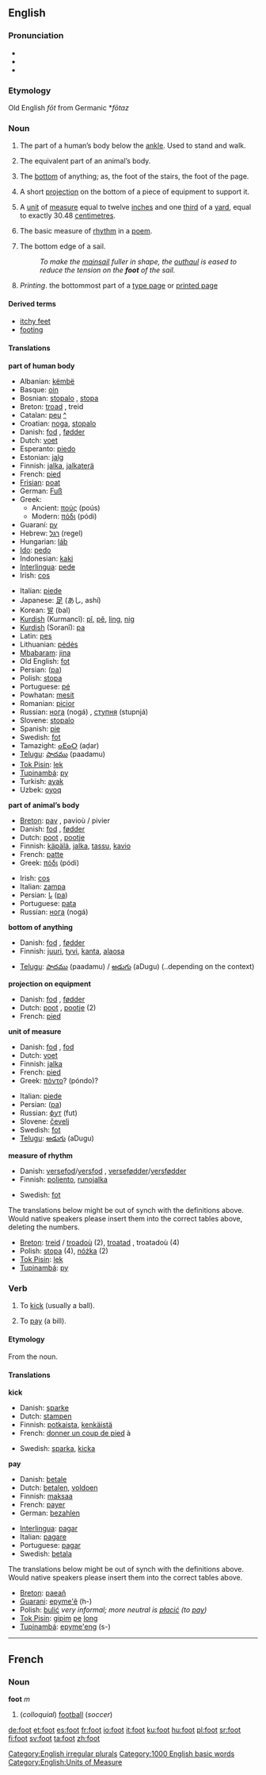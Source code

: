==English==

{{rank|duty|heavy|single|616|foot|beauty|attention|standing}}

===Pronunciation===
*{{IPA|/fʊt/}}
*{{SAMPA|//}}
*{{AHD|/fo͝ot/}}
===Etymology===
Old English ''fōt'' from Germanic *''fōtaz''
===Noun===
[[Category:English irregular plurals]]
{{en-noun|foot|feet}}

#{{countable}} {{Anatomy}} The part of a human’s body below the [[ankle]]. Used to stand and walk.
#{{countable}} {{Zoology}} The equivalent part of an animal’s body.
#{{countable}} The [[bottom]] of anything; as, the foot of the stairs, the foot of the page.
#{{countable}} A short [[projection]] on the bottom of a piece of equipment to support it.
#{{countable}} A [[unit]] of [[measure]] equal to twelve [[inch]]es and one [[third]] of a [[yard]], equal to exactly 30.48 [[centimetre]]s.
#The basic measure of [[rhythm]] in a [[poem]].
#{{countable}} {{nautical}} The bottom edge of a sail.
#:''To make the [[mainsail]] fuller in shape, the [[outhaul]] is eased to reduce the tension on the '''foot''' of the sail.''
#''Printing''. the bottommost part of a [[type page]] or [[printed page]]

====Derived terms====
*[[itchy feet]]
*[[footing]]

====Translations====
'''part of human body'''
{{top}}
*Albanian: [[këmbë]]
*Basque: [[oin]]
*Bosnian: [[stopalo]] {{n}}, [[stopa]] {{f}}
*Breton: [[troad]] {{m}}, treid {{p}}
*Catalan: [[peu#Catalan|peu]] {{m}} [[:ca:peu|^]]
*Croatian: [[noga]], [[stopalo]]
*Danish: [[fod]] {{c}}, [[fødder]] {{p}}
*Dutch: [[voet]] {{m}}
*Esperanto: [[piedo]]
*Estonian: [[jalg]]
*Finnish: [[jalka]], [[jalkaterä]]
*French: [[pied]] {{m}}
*[[Frisian]]: [[poat]] {{m}}
*German: [[Fuß]] {{m}}
*Greek:
**Ancient: [[πούς]] (poús) {{m}}
**Modern: [[πόδι]] (pódi) {{n}}
*Guaraní: [[py]]
*Hebrew: [[רגל]] (regel) {{f}}
*Hungarian: [[láb]]
*[[Ido]]: [[pedo]]
*Indonesian: [[kaki]]
*[[Interlingua]]: [[pede]]
*Irish: [[cos#Irish|cos]]
{{mid}}
*Italian: [[piede]] {{m}}
*Japanese: [[足]] (あし, ashí)
*Korean: [[발]] (bal)
*[[Kurdish]] (Kurmancî): [[pî]], [[pê]], [[ling]], [[nig]]
*[[Kurdish]] (Soranî): [[pa]]
*Latin: [[pes]]
*Lithuanian: [[pėdės]]
*[[Mbabaram]]: [[jina]]
*Old English: [[fot]]
*Persian: {{FAchar|[[پا]]}} ([[pa]])
*Polish: [[stopa]] {{f}}
*Portuguese: [[pé]] {{m}}
*Powhatan: [[mesit]]
*Romanian: [[picior]] {{n}}
*Russian: [[нога]] (nogá) {{f}}, [[ступня]] (stupnjá) {{f}}
*Slovene: [[stopalo]] {{n}}
*Spanish: [[pie]] {{m}}
*Swedish: [[fot]] {{c}}
*Tamazight: [[ⴰⴹⴰⵔ]] (aḍar) {{m}}
*[[Telugu]]: [[పాదము]] (paadamu)
*[[Tok Pisin]]: [[lek]]
*[[Tupinambá]]: [[py]]
*Turkish: [[ayak]]
*Uzbek: [[oyoq]]
{{bottom}}

'''part of animal’s body'''
{{top}}
*[[Breton]]: [[pav]] {{m}}, pavioù / pivier {{p}}
*Danish: [[fod]] {{c}}, [[fødder]] {{p}}
*Dutch: [[poot]] {{m}}, [[pootje]] {{n}}
*Finnish: [[käpälä]], [[jalka]], [[tassu]], [[kavio]]
*French: [[patte]] {{f}}
*Greek: [[πόδι]] (pódi) {{n}}
{{mid}}
*Irish: [[cos#Irish|cos]]
*Italian: [[zampa]] {{f}}
*Persian: [[پا]] ([[pa]]) 
*Portuguese: [[pata]] {{f}}
*Russian: [[нога]] (nogá) {{f}}
{{bottom}}

'''bottom of anything'''
{{top}}
*Danish: [[fod]] {{c}}, [[fødder]] {{p}}
*Finnish: [[juuri]], [[tyvi]], [[kanta]], [[alaosa]]
{{mid}}
*[[Telugu]]: [[పాదము]] (paadamu) / [[అడుగు]] (aDugu) (..depending on the context)
{{bottom}}

'''projection on equipment'''
{{top}}
*Danish: [[fod]] {{c}}, [[fødder]] {{p}}
*Dutch: [[poot]] {{m}}, [[pootje]] {{n}} (2)
*French: [[pied]] {{m}}
{{mid}}
{{bottom}}

'''unit of measure'''
{{top}}
*Danish: [[fod]] {{c}}, [[fod]] {{p}}
*Dutch: [[voet]] {{m}}
*Finnish: [[jalka]]
*French: [[pied]] {{m}}
*Greek: [[πόντο]]? (póndo)?
{{mid}}
*Italian: [[piede]] {{m}}
*Persian: {{FAchar|[[پا]]}} ([[pa]]) 
*Russian: [[фут]] (fut) {{m}}
*Slovene: [[čevelj]] {{m}}
*Swedish: [[fot]] {{c}}
*[[Telugu]]: [[అడుగు]] (aDugu)
{{bottom}}

'''measure of rhythm'''
{{top}}
*Danish: [[versefod]]/[[versfod]] {{c}}, [[versefødder]]/[[versfødder]] {{p}}
*Finnish: [[poljento]], [[runojalka]]
{{mid}}
*Swedish: [[fot]] {{c}}
{{bottom}}

The translations below might be out of synch with the definitions above. Would native speakers please insert them into the correct tables above, deleting the numbers.
*[[Breton]]: [[treid]] / [[troadoù]] {{p}} (2), [[troatad]] {{m}}, troatadoù {{p}} (4)
*Polish: [[stopa]] {{f}} (4), [[nóżka]] {{f}} (2)
*[[Tok Pisin]]: [[lek]]
*[[Tupinambá]]: [[py]]

===Verb===
{{en-verb|foot|foots|footed|footing}}

#{{transitive}} To [[kick]] (usually a ball).
#{{transitive}} To [[pay]] (a bill).

====Etymology====
From the noun.

====Translations====
'''kick'''
{{top}}
*Danish: [[sparke]]
*Dutch: [[stampen]]
*Finnish: [[potkaista]], [[kenkäistä]]
*French: [[donner un coup de pied]] à
{{mid}}
*Swedish: [[sparka]], [[kicka]]
{{bottom}}

'''pay'''
{{top}}
*Danish: [[betale]]
*Dutch: [[betalen]], [[voldoen]]
*Finnish: [[maksaa]]
*French: [[payer]]
*German: [[bezahlen]]
{{mid}}
*[[Interlingua]]: [[pagar]]
*Italian: [[pagare]]
*Portuguese: [[pagar]]
*Swedish: [[betala]]
{{bottom}}

The translations below might be out of synch with the definitions above. Would native speakers please insert them into the correct tables above.

*[[Breton]]: [[paeañ]]
*[[Guarani]]: [[epyme'ẽ]] (h-)
*Polish: [[bulić]] ''very informal; more neutral is [[płacić]] (to [[pay]])''
*[[Tok Pisin]]: [[gipim]] [[pe]] [[long]]
*[[Tupinambá]]: [[epyme'eng]] (s-)


----

==French==
===Noun===
'''foot''' ''m''

#(''colloquial'') [[football]] (''soccer'')

[[Category:1000 English basic words]]
[[Category:English:Units of Measure]]

[[de:foot]]
[[et:foot]]
[[es:foot]]
[[fr:foot]]
[[io:foot]]
[[it:foot]]
[[ku:foot]]
[[hu:foot]]
[[pl:foot]]
[[sr:foot]]
[[fi:foot]]
[[sv:foot]]
[[ta:foot]]
[[zh:foot]]